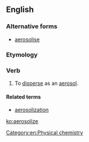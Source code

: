 ==English==

===Alternative forms===
*[[aerosolise]] {{qualifier|mainly British}}

===Etymology===
{{suffix|aerosol|ize}}

===Verb===
{{en-verb|aerosolizes|aerosolizing|aerosolized|aerosolized}}

# {{transitive}} To [[disperse]] as an [[aerosol]].

====Related terms====
*[[aerosolization]]

[[Category:en:Physical chemistry]]

[[ko:aerosolize]]